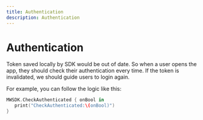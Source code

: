 ```yaml
---
title: Authentication
description: Authentication
---
```


# Authentication

Token saved locally by SDK would be out of date. So when a user opens the app, they should check their authentication every time. If the token is invalidated, we should guide users to login again.

For example, you can follow the logic like this:

```swift
MWSDK.CheckAuthenticated { onBool in
   print("CheckAuthenticated:\(onBool)")
}
```